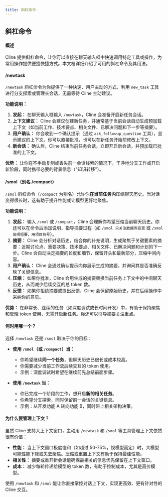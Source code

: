 ```yaml
---
title: 斜杠命令
---
```


## 斜杠命令

#### 概述

Cline 提供斜杠命令，让你可以直接在聊天输入框中快速调用特定工具或操作，为常用操作提供便捷快捷方式。本文档详细介绍了可用的斜杠命令及其用法。

#### /newtask

`/newtask` 斜杠命令为你提供了一种快速、用户主动的方式，利用 `new_task` 工具进行分支探索或管理长会话，无需等待 Cline 主动建议。

**功能说明：**

1. **发起：** 在聊天输入框输入 `/newtask`，Cline 会准备开启新任务会话。
2. **上下文建议：** Cline 会建议创建新任务，并通常基于当前会话自动生成预加载上下文（如当前工作、技术要点、相关文件、已解决问题和下一步等摘要）。
3. **用户确认：** 你会收到一个确认提示（通过 `ask_followup_question` 工具），显示建议的上下文。你可以直接批准，也可以在新任务开始前修改上下文。
4. **新会话：** 确认后，Cline 结束当前任务会话，立即开启新会话，并预加载已批准的上下文。

**优势：** 让你在不手动复制或丢失前一会话线索的情况下，干净地分支工作或开启新阶段，同时携带必要的背景信息（"知识转移"）。

#### /smol（别名 /compact）

`/smol` 斜杠命令（`/compact` 为别名）允许你**在当前任务内**压缩聊天历史。当对话变得很长时，这有助于提升性能或让模型更好地聚焦。

**功能说明：**

1. **发起：** 输入 `/smol` 或 `/compact`，Cline 会理解你希望压缩当前聊天历史。你还可以在命令后添加说明，指导摘要过程（如 `/smol 只关注数据库变更` 或 `/smol 简明扼要，用项目符号`）。
2. **摘要：** Cline 会分析对话历史，结合你的补充说明，生成聚焦于关键要素的摘要：近期讨论点、重要决策、技术要点、相关文件、已解决问题和计划的下一步。Cline 会自动决定摘要的长度和细节，保留开头和最新部分，压缩中间内容。
3. **用户确认：** Cline 会通过确认提示向你展示生成的摘要，并询问其是否准确反映了关键信息。
4. **压缩：** 如果你批准，Cline 会用生成的摘要替换当前任务上下文中的中间聊天历史，从而减少后续交互的总 token 数。
5. **反馈：** 如果你拒绝摘要或提出反馈，Cline 会保留原始历史，并在后续操作中采纳你的意见。

**优势：** 在非常长、连续的任务（如深度调试或长时间开发）中，有助于保持聚焦和管理 token 使用，无需开启新任务。你还可以引导摘要关注重点。

#### 何时用哪一个？

选择 `/newtask` 还是 `/smol` 取决于你的目标：

- **使用 `/smol`（或 `/compact`）当：**
  - 你希望继续**同一个任务**，但聊天历史已很长或成本较高。
  - 你需要减少当前工作流后续交互的 token 使用。
  - 示例：深度调试时希望在继续前先总结前面步骤。

- **使用 `/newtask` 当：**
  - 你已完成一个阶段的工作，想开启**新的相关任务**。
  - 你希望分支探索，同时保留前一会话的关键信息。
  - 示例：从开发功能 A 转向功能 B，同时带上相关架构决策。

#### 为什么要管理上下文？

虽然 Cline 支持大上下文窗口，主动用 `/newtask` 和 `/smol` 等工具管理上下文依然很有价值：

- **性能：** 当上下文窗口极度饱和（如超过 50-75%，视模型而定）时，大模型可能性能下降或失去聚焦。压缩或重置上下文有助于保持最佳性能。
- **相关性：** 摘要或重开新会话能确保最相关的信息优先保留在上下文窗口。
- **成本：** 减少每轮传递给模型的 token 数，有助于控制成本，尤其是高价模型。

使用 `/newtask` 和 `/smol` 能让你直接掌控对话上下文，实现更高效、更有针对性的 Cline 交互。

